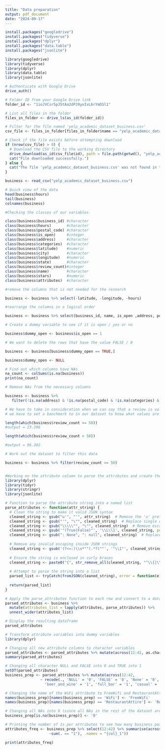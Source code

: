 ```yaml
---
title: "Data preparation"
output: pdf_document
date: "2024-09-17"
---
```


```r

install.packages("googledrive")
install.packages("tidyverse")
install.packages("dplyr")
install.packages("data.table")
install.packages("jsonlite")
```

```r
library(googledrive)
library(tidyverse)
library(dplyr)
library(data.table)
library(jsonlite)
```


```r

# Authenticate with Google Drive
drive_auth()

# Folder ID from your Google Drive link
folder_id <- "1ioJVCsr5pJ5tAa2dPJ9yxIvL6rYmDSl1"

# List all files in the folder
files_in_folder <- drive_ls(as_id(folder_id))

# Filter for the file named 'yelp_academic_dataset_business.csv'
csv_file <- files_in_folder[files_in_folder$name == "yelp_academic_dataset_business.csv", ]

# Check if the file exists before attempting download
if (nrow(csv_file) > 0) {
  # Download the CSV file to the working directory
  drive_download(as_id(csv_file$id), path = file.path(getwd(), "yelp_academic_dataset_business.csv"), overwrite = TRUE)
  cat("File downloaded successfully.")
} else {
  cat("The file 'yelp_academic_dataset_business.csv' was not found in the folder.")
}

```

```r
business <- read_csv("yelp_academic_dataset_business.csv")

```


```r

# Quick view of the data
head(business$hours)
tail(business)
colnames(business)

#Checking the classes of our variables

class(business$business_id) #character
class(business$hours)       #character
class(business$postal_code) #character
class(business$is_open)     #integer
class(business$address)     #character
class(business$categories)  #character
class(business$latitude)    #numeric
class(business$city)        #character
class(business$longitude)   #numeric
class(business$state)       #character
class(business$review_count)#integer
class(business$name)        #character
class(business$stars)       #numeric
class(business$attributes)  #character

```

```r

#remove the columns that is not needed for the research

business <- business %>% select(-latitude, -longitude, -hours)

#rearrange the columns in a logical order

business <- business %>% select(business_id, name, is_open ,address, postal_code, city, state, categories, review_count, stars, attributes)

```

```r
# Create a dummy variable to see if it is open / yes or no

business$dummy_open <- business$is_open == 1

# We want to delete the rows that have the value FALSE / 0

business <- business[business$dummy_open == TRUE,]

business$dummy_open <- NULL

```

```r
# Find out which columns have NAs
na_count <- colSums(is.na(business))
print(na_count)

# Remove NAs from the necessary columns

business <- business %>%
   filter(!is.na(address) & !is.na(postal_code) & !is.na(categories) & !is.na(attributes))

```

```r
# We have to take in consideration when we can say that a review is valid.
# we have to set a banchmark to in our dataset to know what values are valid. 

length(which(business$review_count >= 50))
#output = 23.396

length(which(business$review_count < 50))

#output = 96.302

# Work out the dataset to filter this data

business <- business %>% filter(review_count >= 50)

```


```r

```


```r
#Working on the attribute column to parse the attributes and create the dummy variables for them 
library(dplyr)
library(tidyr)
library(stringr)
library(jsonlite)

# Function to parse the attribute string into a named list
parse_attributes <- function(attr_string) {
  # Clean the string to make it valid JSON syntax
  cleaned_string <- gsub("u'", "'", attr_string)  # Remove the 'u' prefix
  cleaned_string <- gsub("'", "\"", cleaned_string)  # Replace single quotes with double quotes
  cleaned_string <- gsub("\\\\\"", "\"", cleaned_string)  # Remove escape characters before quotes
  cleaned_string <- gsub('"(True|False)"', '\\L\\1', cleaned_string, perl = TRUE)  # Convert "True"/"False" to lowercase
  cleaned_string <- gsub(": None", ": null", cleaned_string)  # Replace None with null
  
  # Remove any invalid escaping inside JSON strings
  cleaned_string <- gsub('(?<=:)\\s*""(.*?)""', '"\\1"', cleaned_string, perl = TRUE)
  
  # Ensure the string is enclosed in curly braces
  cleaned_string <- paste0("{", str_remove_all(cleaned_string, "^\\{|\\}$"), "}")
  
  # Attempt to parse the string into a list
  parsed_list <- tryCatch(fromJSON(cleaned_string), error = function(e) NULL)
  
  return(parsed_list)
}

# Apply the parse_attributes function to each row and convert to a dataframe
parsed_attributes <- business %>%
  mutate(attributes_list = lapply(attributes, parse_attributes)) %>%
  unnest_wider(attributes_list)

# Display the resulting dataframe
parsed_attributes
```

```r
# Transform attribute variables into dummy variables
library(dplyr)

# Changing all new attribute columns to character variables
parsed_attributes <- parsed_attributes %>% mutate(across(12:42, as.character))
summary(parsed_attributes)

# Changing all character NULL and FALSE into 0 and TRUE into 1
setDT(parsed_attributes)
business_prep <- parsed_attributes %>% mutate(across(12:42, 
                ~ recode(., 'NULL' = '0', 'FALSE' = '0', 'None' = '0', 'none' = '0', 'TRUE' = '1', 'free' = '1', 
                  'beer_and_wine' = '1', 'full_bar' = '1', 'casual' = '1')))

# Changing the name of the WiFi attribute to FreeWifi and RestaurantAttire to RestaurantCasualAttire
names(business_prep)[names(business_prep) == 'WiFi'] <- 'FreeWiFi'
names(business_prep)[names(business_prep) == 'RestaurantAttire'] <- 'RestaurantCasualAttire'

# Changing all NAs into 0 (since all NAs in the rest of the dataset are previously deleted, this is not a problem)
business_prep[is.na(business_prep)] <- '0'

# Printing the number of 1s per attributes to see how many business possess each attribute
attributes_freq <- business_prep %>% select(12:42) %>% summarise(across(everything(), 
                    ~sum(. == "1"), .names = "{col}_1"))

print(attributes_freq)
```

